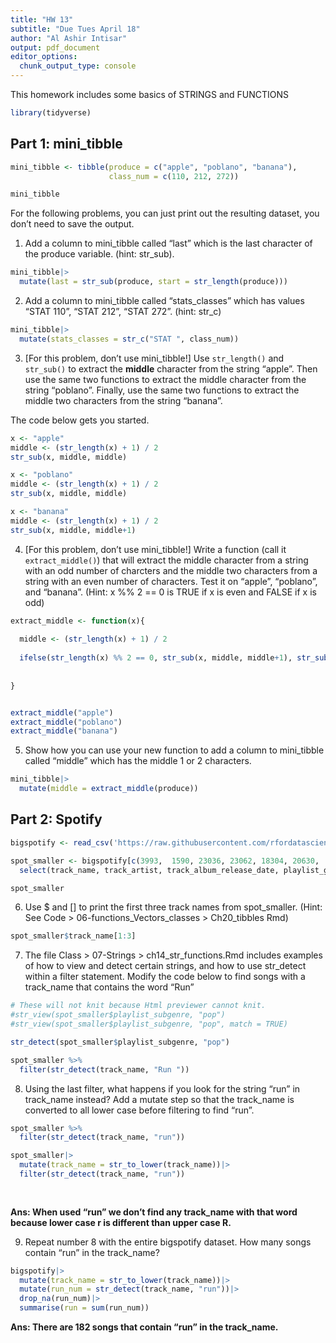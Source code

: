 ```yaml
---
title: "HW 13"
subtitle: "Due Tues April 18"
author: "Al Ashir Intisar"
output: pdf_document
editor_options: 
  chunk_output_type: console
---
```



This homework includes some basics of STRINGS and FUNCTIONS

```r
library(tidyverse)
```


## Part 1: mini_tibble

```r
mini_tibble <- tibble(produce = c("apple", "poblano", "banana"),
                      class_num = c(110, 212, 272))

mini_tibble
```


For the following problems, you can just print out the resulting dataset, you don't need to save the output. 

1. Add a column to mini_tibble called "last" which is the last character of the produce variable. (hint: str_sub).

```r
mini_tibble|>
  mutate(last = str_sub(produce, start = str_length(produce)))
```



2. Add a column to mini_tibble called "stats_classes" which has values "STAT 110", "STAT 212", "STAT 272". (hint: str_c)


```r
mini_tibble|>
  mutate(stats_classes = str_c("STAT ", class_num))
```




3. [For this problem, don't use mini_tibble!] Use `str_length()` and `str_sub()` to extract the **middle** character from the string "apple". Then use the same two functions to extract the middle character from the string "poblano". Finally, use the same two functions to extract the middle two characters from the string "banana".

The code below gets you started.

```r
x <- "apple"
middle <- (str_length(x) + 1) / 2
str_sub(x, middle, middle)

x <- "poblano"
middle <- (str_length(x) + 1) / 2
str_sub(x, middle, middle)

x <- "banana"
middle <- (str_length(x) + 1) / 2
str_sub(x, middle, middle+1)

```


4. [For this problem, don't use mini_tibble!] Write a function (call it `extract_middle()`) that will extract the middle character from a string with an odd number of charcters and the middle two characters from a string with an even number of characters. Test it on "apple", "poblano", and "banana". (Hint: x %% 2 == 0 is TRUE if x is even and FALSE if x is odd)

```r
extract_middle <- function(x){
  
  middle <- (str_length(x) + 1) / 2
  
  ifelse(str_length(x) %% 2 == 0, str_sub(x, middle, middle+1), str_sub(x, middle, middle))
 
  
}


extract_middle("apple")
extract_middle("poblano")
extract_middle("banana")
```


5. Show how you can use your new function to add a column to mini_tibble called "middle" which has the middle 1 or 2 characters.

```r
mini_tibble|>
  mutate(middle = extract_middle(produce))
```


## Part 2: Spotify

```r
bigspotify <- read_csv('https://raw.githubusercontent.com/rfordatascience/tidytuesday/master/data/2020/2020-01-21/spotify_songs.csv')

spot_smaller <- bigspotify[c(3993,  1590, 23036, 23062, 18304, 20630,  6193,  7922, 21105,  9432), ] %>%
  select(track_name, track_artist, track_album_release_date, playlist_genre, playlist_subgenre, playlist_name)

spot_smaller
```


6. Use $ and [] to print the first three track names from spot_smaller. (Hint: See Code > 06-functions_Vectors_classes > Ch20_tibbles Rmd)

```r
spot_smaller$track_name[1:3]
```


7. The file Class > 07-Strings > ch14_str_functions.Rmd includes examples of how to view and detect certain strings, and how to use str_detect within a filter statement. Modify the code below to find songs with a track_name that contains the word "Run"

```r
# These will not knit because Html previewer cannot knit.
#str_view(spot_smaller$playlist_subgenre, "pop")
#str_view(spot_smaller$playlist_subgenre, "pop", match = TRUE)
```


```r
str_detect(spot_smaller$playlist_subgenre, "pop")

spot_smaller %>%
  filter(str_detect(track_name, "Run "))
```

8. Using the last filter, what happens if you look for the string "run" in track_name instead?
Add a mutate step so that the track_name is converted to all lower case before filtering to find "run". 

```r
spot_smaller %>%
  filter(str_detect(track_name, "run"))

spot_smaller|>
  mutate(track_name = str_to_lower(track_name))|>
  filter(str_detect(track_name, "run"))
  
  
```

**Ans: When used "run" we don't find any track_name with that word because lower case r is different than upper case R.**

9. Repeat number 8 with the entire bigspotify dataset. How many songs contain "run" in the track_name?

```r
bigspotify|>
  mutate(track_name = str_to_lower(track_name))|>
  mutate(run_num = str_detect(track_name, "run"))|>
  drop_na(run_num)|>
  summarise(run = sum(run_num))
```

**Ans: There are 182 songs that contain "run" in the track_name.**